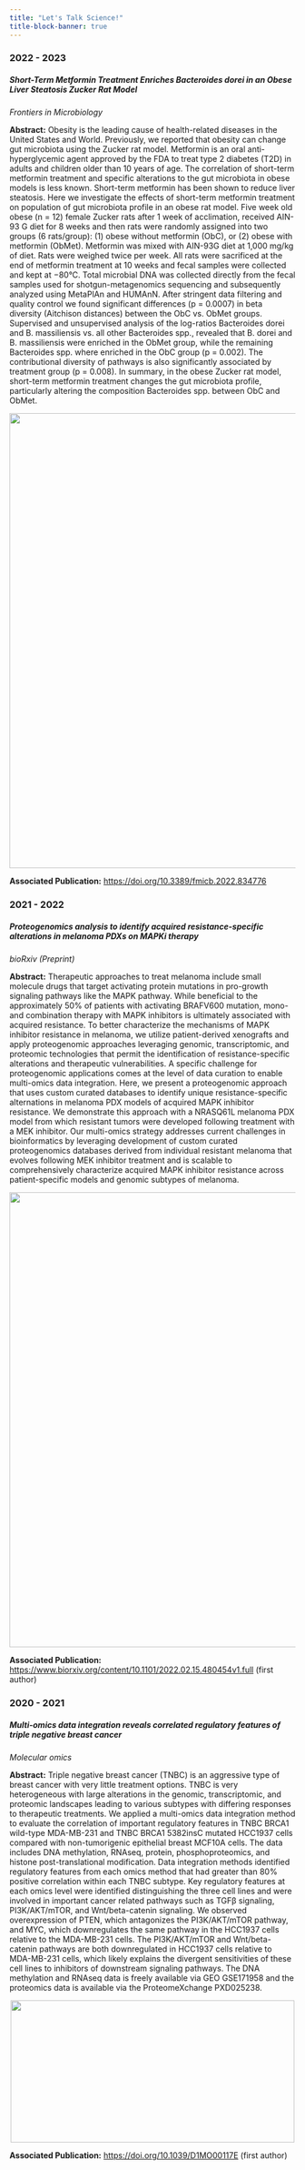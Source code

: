 ```yaml
---
title: "Let's Talk Science!"
title-block-banner: true
---
```

### 2022 - 2023
##### Short-Term Metformin Treatment Enriches _Bacteroides dorei_ in an Obese Liver Steatosis Zucker Rat Model
_Frontiers in Microbiology_

**Abstract:**
Obesity is the leading cause of health-related diseases in the United States and World. Previously, we reported that obesity can change gut microbiota using the Zucker rat model. Metformin is an oral anti-hyperglycemic agent approved by the FDA to treat type 2 diabetes (T2D) in adults and children older than 10 years of age. The correlation of short-term metformin treatment and specific alterations to the gut microbiota in obese models is less known. Short-term metformin has been shown to reduce liver steatosis. Here we investigate the effects of short-term metformin treatment on population of gut microbiota profile in an obese rat model. Five week old obese (n = 12) female Zucker rats after 1 week of acclimation, received AIN-93 G diet for 8 weeks and then rats were randomly assigned into two groups (6 rats/group): (1) obese without metformin (ObC), or (2) obese with metformin (ObMet). Metformin was mixed with AIN-93G diet at 1,000 mg/kg of diet. Rats were weighed twice per week. All rats were sacrificed at the end of metformin treatment at 10 weeks and fecal samples were collected and kept at −80°C. Total microbial DNA was collected directly from the fecal samples used for shotgun-metagenomics sequencing and subsequently analyzed using MetaPlAn and HUMAnN. After stringent data filtering and quality control we found significant differences (p = 0.0007) in beta diversity (Aitchison distances) between the ObC vs. ObMet groups. Supervised and unsupervised analysis of the log-ratios Bacteroides dorei and B. massiliensis vs. all other Bacteroides spp., revealed that B. dorei and B. massiliensis were enriched in the ObMet group, while the remaining Bacteroides spp. where enriched in the ObC group (p = 0.002). The contributional diversity of pathways is also significantly associated by treatment group (p = 0.008). In summary, in the obese Zucker rat model, short-term metformin treatment changes the gut microbiota profile, particularly altering the composition Bacteroides spp. between ObC and ObMet.

<p align="center">
 <img width= "900" height= "800" src="images/2023_short-term_metformin_fig5.png">
</p>

**Associated Publication:** [https://doi.org/10.3389/fmicb.2022.834776](https://doi.org/10.3389/fmicb.2022.834776)

### 2021 - 2022
##### Proteogenomics analysis to identify acquired resistance-specific alterations in melanoma PDXs on MAPKi therapy
_bioRxiv (Preprint)_

**Abstract:**
Therapeutic approaches to treat melanoma include small molecule drugs that target activating protein mutations in pro-growth signaling pathways like the MAPK pathway. While beneficial to the approximately 50% of patients with activating BRAFV600 mutation, mono- and combination therapy with MAPK inhibitors is ultimately associated with acquired resistance. To better characterize the mechanisms of MAPK inhibitor resistance in melanoma, we utilize patient-derived xenografts and apply proteogenomic approaches leveraging genomic, transcriptomic, and proteomic technologies that permit the identification of resistance-specific alterations and therapeutic vulnerabilities. A specific challenge for proteogenomic applications comes at the level of data curation to enable multi-omics data integration. Here, we present a proteogenomic approach that uses custom curated databases to identify unique resistance-specific alternations in melanoma PDX models of acquired MAPK inhibitor resistance. We demonstrate this approach with a NRASQ61L melanoma PDX model from which resistant tumors were developed following treatment with a MEK inhibitor. Our multi-omics strategy addresses current challenges in bioinformatics by leveraging development of custom curated proteogenomics databases derived from individual resistant melanoma that evolves following MEK inhibitor treatment and is scalable to comprehensively characterize acquired MAPK inhibitor resistance across patient-specific models and genomic subtypes of melanoma.

<p align="center">
 <img width= "800" height= "800" src="images/2022_proteogenomics_pdx_fig4.png">
</p>

**Associated Publication:** [https://www.biorxiv.org/content/10.1101/2022.02.15.480454v1.full](https://www.biorxiv.org/content/10.1101/2022.02.15.480454v1.full) (first author)

### 2020 - 2021
##### Multi-omics data integration reveals correlated regulatory features of triple negative breast cancer
_Molecular omics_

**Abstract:**
Triple negative breast cancer (TNBC) is an aggressive type of breast cancer with very little treatment options. TNBC is very heterogeneous with large alterations in the genomic, transcriptomic, and proteomic landscapes leading to various subtypes with differing responses to therapeutic treatments. We applied a multi-omics data integration method to evaluate the correlation of important regulatory features in TNBC BRCA1 wild-type MDA-MB-231 and TNBC BRCA1 5382insC mutated HCC1937 cells compared with non-tumorigenic epithelial breast MCF10A cells. The data includes DNA methylation, RNAseq, protein, phosphoproteomics, and histone post-translational modification. Data integration methods identified regulatory features from each omics method that had greater than 80% positive correlation within each TNBC subtype. Key regulatory features at each omics level were identified distinguishing the three cell lines and were involved in important cancer related pathways such as TGFβ signaling, PI3K/AKT/mTOR, and Wnt/beta-catenin signaling. We observed overexpression of PTEN, which antagonizes the PI3K/AKT/mTOR pathway, and MYC, which downregulates the same pathway in the HCC1937 cells relative to the MDA-MB-231 cells. The PI3K/AKT/mTOR and Wnt/beta-catenin pathways are both downregulated in HCC1937 cells relative to MDA-MB-231 cells, which likely explains the divergent sensitivities of these cell lines to inhibitors of downstream signaling pathways. The DNA methylation and RNAseq data is freely available via GEO GSE171958 and the proteomics data is available via the ProteomeXchange PXD025238.\

<p align="center">
 <img width= "500" height= "250" src="images/2021_multi-omics_graphical_abstract.png">
</p>

**Associated Publication:** [https://doi.org/10.1039/D1MO00117E](https://doi.org/10.1039/D1MO00117E) (first author)
